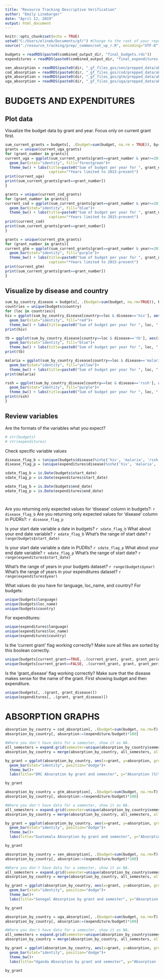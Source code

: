 ```yaml
---
title: "Resource Tracking Descriptive Verification"
author: "Emily Linebarger"
date: "April 12, 2019"
output: html_document
---
```


```r
knitr::opts_chunk$set(echo = TRUE)
setwd("C:/Users/elineb/Documents/gf/") #Change to the root of your repository
source("./resource_tracking/prep/_common/set_up_r.R", encoding="UTF-8")

budgets = readRDS(paste0(combined_output_dir, "final_budgets.rds"))
expenditures = readRDS(paste0(combined_output_dir, "final_expenditures.rds"))

sen_absorption = readRDS(paste0(dir, "_gf_files_gos/sen/prepped_data/absorption_sen.rds"))
cod_absorption = readRDS(paste0(dir, "_gf_files_gos/cod/prepped_data/absorption_cod.rds"))
gtm_absorption = readRDS(paste0(dir, "_gf_files_gos/gtm/prepped_data/absorption_gtm.rds"))
uga_absorption = readRDS(paste0(dir, "_gf_files_gos/uga/prepped_data/absorption_uga.rds"))

```

# BUDGETS AND EXPENDITURES 

## Plot data
Visualize the budget data by grant and year. 
Focus only on current grant first. 
```r
sum_current_grants = budgets[, .(budget=sum(budget, na.rm = TRUE)), by=.(grant, year, loc_name)]
grants = unique(current_uga_grants)
for (grant_number in grants){
current_uga = ggplot(sum_current_grants[grant==grant_number & year>=2015], aes(x=year, y=budget)) + 
  geom_bar(stat="identity", fill="forestgreen")+
  theme_bw() + labs(title=paste0("Sum of budget per year for ", grant_number), x="Year", y="Budget", 
                    caption="*Years limited to 2015-present")
print(current_uga)
print(sum_current_grants[grant==grant_number])
}

grants = unique(current_cod_grants)
for (grant_number in grants){
current_cod = ggplot(sum_current_grants[grant==grant_number & year>=2015], aes(x=year, y=budget)) + 
  geom_bar(stat="identity", fill="blue")+
  theme_bw() + labs(title=paste0("Sum of budget per year for ", grant_number), x="Year", y="Budget", 
                    caption="*Years limited to 2015-present")
print(current_cod)
print(sum_current_grants[grant==grant_number])
}

grants = unique(current_gtm_grants)
for (grant_number in grants){
current_gtm = ggplot(sum_current_grants[grant==grant_number & year>=2015], aes(x=year, y=budget)) + 
  geom_bar(stat="identity", fill="purple")+
  theme_bw() + labs(title=paste0("Sum of budget per year for ", grant_number), x="Year", y="Budget", 
                    caption="*Years limited to 2015-present")
print(current_gtm)
print(sum_current_grants[grant==grant_number])
}


```

## Visualize by disease and country 
```r
sum_by_country_disease = budgets[, .(budget=sum(budget, na.rm=TRUE)), by=c('country', 'year', 'disease')]
countries = unique(budgets$country)
for (loc in countries){
hiv = ggplot(sum_by_country_disease[country==loc & disease=='hiv'], aes(x=year, y=budget)) + 
  geom_bar(stat="identity", fill="red")+
  theme_bw() + labs(title=paste0("Sum of budget per year for ", loc, " for HIV"), x="Year", y="Budget")
print(hiv)

tb = ggplot(sum_by_country_disease[country==loc & disease=='tb'], aes(x=year, y=budget)) + 
  geom_bar(stat="identity", fill="blue")+
  theme_bw() + labs(title=paste0("Sum of budget per year for ", loc, " for TB"), x="Year", y="Budget")
print(tb)

malaria = ggplot(sum_by_country_disease[country==loc & disease=='malaria'], aes(x=year, y=budget)) + 
  geom_bar(stat="identity", fill="yellow")+
  theme_bw() + labs(title=paste0("Sum of budget per year for ", loc, " for Malaria"), x="Year", y="Budget")
print(malaria)

rssh = ggplot(sum_by_country_disease[country==loc & disease=='rssh'], aes(x=year, y=budget)) + 
  geom_bar(stat="identity", fill="purple")+
  theme_bw() + labs(title=paste0("Sum of budget per year for ", loc, " for RSSH"), x="Year", y="Budget")
print(rssh)
}

```

## Review variables 

Are the formats of the variables what you expect? 
```r
# str(budgets)
# str(expenditures)
```

Check specific variable values 
```r

disease_flag_b = (unique(budgets$disease)%in%c('hiv', 'malaria', 'rssh', 'tb'))
disease_flag_p = (unique(expenditures$disease)%in%c('hiv', 'malaria', 'rssh', 'tb'))

sdate_flag_b = is.Date(budgets$start_date)
sdate_flag_p = is.Date(expenditures$start_date)

edate_flag_b = is.Date(budgets$end_date)
edate_flag_p = is.Date(expenditures$end_date)




```

Are you returning only expected values for 'disease' column in budgets?: `r disease_flag_b`
Are you returning only expected values for 'disease' column in PUDRs?: `r disease_flag_p`

Is your start date variable a date in budgets? `r sdate_flag_b`
What about your end date variable? `r edate_flag_b`
What's the range of start date? `r range(budgets$start_date)`

Is your start date variable a date in PUDRs? `r sdate_flag_p`
What about your end date variable? `r edate_flag_p`
What's the range of start date? `r range(expenditures$start_date)`

What's the range of years in your budgets dataset? `r range(budgets$year)`
What's the range of years in your expenditures dataset? `r range(expenditures$year)`

What values do you have for language, loc_name, and country?
For budgets: 
```r
unique(budgets$language)
unique(budgets$loc_name)
unique(budgets$country)
```
For expenditures: 
```r
unique(expenditures$language)
unique(expenditures$loc_name)
unique(expenditures$country)
```

Is the 'current grant' flag working correctly? Make sure all files are sorted by this boolean correctly. 
```r
unique(budgets[current_grant==TRUE, .(current_grant, grant, grant_period)][order(grant, grant_period)])
unique(budgets[current_grant==FALSE, .(current_grant, grant, grant_period)][order(grant, grant_period)])
```

Is the 'grant_disease' flag working correctly? Make sure that the disease makes sense for the name of the grant. 
First showing budget and then expenditure. 
```r
unique(budgets[, .(grant, grant_disease)])
unique(expenditures[, .(grant, grant_disease)])
```

# ABSORPTION GRAPHS

```r
absorption_by_country = cod_absorption[, .(budget=sum(budget, na.rm=T), expenditure=sum(expenditure, na.rm=T)), by=c('grant', 'grant_period', 'semester')]
absorption_by_country[, absorption:=(expenditure/budget)*100]

#Where you don't have data for a semester, show it as NA. 
all_semesters = expand.grid(semester=unique(absorption_by_country$semester), grant=unique(absorption_by_country$grant))
absorption_by_country = merge(absorption_by_country, all_semesters, all.y=T, by=c('grant', 'semester')) 

by_grant = ggplot(absorption_by_country, aes(x=grant, y=absorption, group=semester, fill=semester)) + 
  geom_bar(stat="identity", position="dodge")+
  theme_bw()+
  labs(title="DRC Absorption by grant and semester", y="Absorption (%)", x="Grant")

by_grant

```

```r
absorption_by_country = gtm_absorption[, .(budget=sum(budget, na.rm=T), expenditure=sum(expenditure, na.rm=T)), by=c('grant', 'grant_period', 'semester')]
absorption_by_country[, absorption:=(expenditure/budget)*100]

#Where you don't have data for a semester, show it as NA. 
all_semesters = expand.grid(semester=unique(absorption_by_country$semester), grant=unique(absorption_by_country$grant))
absorption_by_country = merge(absorption_by_country, all_semesters, all.y=T, by=c('grant', 'semester')) 

by_grant = ggplot(absorption_by_country, aes(x=grant, y=absorption, group=semester, fill=semester)) + 
  geom_bar(stat="identity", position="dodge")+
  theme_bw()+
  labs(title="Guatemala Absorption by grant and semester", y="Absorption (%)", x="Grant") 

by_grant

```

```r
absorption_by_country = sen_absorption[, .(budget=sum(budget, na.rm=T), expenditure=sum(expenditure, na.rm=T)), by=c('grant', 'grant_period', 'semester')]
absorption_by_country[, absorption:=(expenditure/budget)*100]

#Where you don't have data for a semester, show it as NA. 
all_semesters = expand.grid(semester=unique(absorption_by_country$semester), grant=unique(absorption_by_country$grant))
absorption_by_country = merge(absorption_by_country, all_semesters, all.y=T, by=c('grant', 'semester')) 

by_grant = ggplot(absorption_by_country, aes(x=grant, y=absorption, group=semester, fill=semester)) + 
  geom_bar(stat="identity", position="dodge")+
  theme_bw()+
  labs(title="Senegal Absorption by grant and semester", y="Absorption (%)", x="Grant")

by_grant

```

```r
absorption_by_country = uga_absorption[, .(budget=sum(budget, na.rm=T), expenditure=sum(expenditure, na.rm=T)), by=c('grant', 'grant_period', 'semester')]
absorption_by_country[, absorption:=(expenditure/budget)*100]

#Where you don't have data for a semester, show it as NA. 
all_semesters = expand.grid(semester=unique(absorption_by_country$semester), grant=unique(absorption_by_country$grant))
absorption_by_country = merge(absorption_by_country, all_semesters, all.y=T, by=c('grant', 'semester')) 

by_grant = ggplot(absorption_by_country, aes(x=grant, y=absorption, group=semester, fill=semester)) + 
  geom_bar(stat="identity", position="dodge")+
  theme_bw()+
  labs(title="Uganda Absorption by grant and semester", y="Absorption (%)", x="Grant") 

by_grant

```